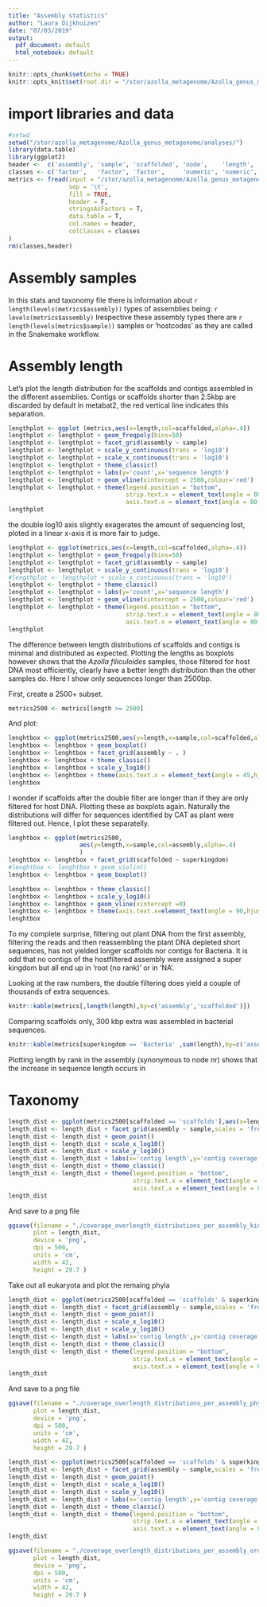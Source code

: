```yaml
---
title: "Assembly statistics"
author: "Laura Dijkhuizen"
date: "07/03/2019"
output:
  pdf_document: default
  html_notebook: default
---
```


```r
knitr::opts_chunk$set(echo = TRUE)
knitr::opts_knit$set(root.dir = "/stor/azolla_metagenome/Azolla_genus_metagenome/analyses/")
```
 
# import libraries and data
```r
#setwd
setwd("/stor/azolla_metagenome/Azolla_genus_metagenome/analyses/")
library(data.table)
library(ggplot2)
header <-  c('assembly', 'sample', 'scaffolded', 'node',    'length',  'coverage', 'ORFs',    'ORFs_classified', 'superkingdom', 'phylum', 'class',  'order',  'family', 'genus', 'species')
classes <- c('factor',   'factor', 'factor',     'numeric', 'numeric', 'numeric',  'numeric', 'numeric',         'factor',       'factor', 'factor', 'factor', 'factor', 'factor', 'factor')
metrics <- fread(input = "/stor/azolla_metagenome/Azolla_genus_metagenome/analyses/assembly_stats_and_taxonomy.tab",
                 sep = '\t',
                 fill = TRUE,
                 header = F,
                 stringsAsFactors = T,
                 data.table = T,
                 col.names = header,
                 colClasses = classes
)
rm(classes,header)
```

# Assembly samples
In this stats and taxonomy file there is information about `r length(levels(metrics$assembly))` types of assemblies being: `r levels(metrics$assembly)`
Irespective these assembly types there are `r length(levels(metrics$sample))` samples or 'hostcodes' as they are called in the Snakemake workflow.

# Assembly length
Let's plot the length distribution for the scaffolds and contigs assembled in the different assemblies. Contigs or scaffolds shorter than 2.5kbp are discarded by default in metabat2, the red vertical line indicates this separation.
```r
lengthplot <- ggplot (metrics,aes(x=length,col=scaffolded,alpha=.4))
lengthplot <- lengthplot + geom_freqpoly(bins=50)
lengthplot <- lengthplot + facet_grid(assembly ~ sample)
lengthplot <- lengthplot + scale_y_continuous(trans = 'log10')
lengthplot <- lengthplot + scale_x_continuous(trans = 'log10')
lengthplot <- lengthplot + theme_classic()
lengthplot <- lengthplot + labs(y='count',x='sequence length')
lengthplot <- lengthplot + geom_vline(xintercept = 2500,colour='red')
lengthplot <- lengthplot + theme(legend.position = "bottom",
                                 strip.text.x = element_text(angle = 80),
                                 axis.text.x = element_text(angle = 80,hjust = 1))
lengthplot
```

the double log10 axis slightly exagerates the amount of sequencing lost, ploted in a linear x-axis it is more fair to judge.
```r
lengthplot <- ggplot(metrics,aes(x=length,col=scaffolded,alpha=.4))
lengthplot <- lengthplot + geom_freqpoly(bins=50)
lengthplot <- lengthplot + facet_grid(assembly ~ sample)
lengthplot <- lengthplot + scale_y_continuous(trans = 'log10')
#lengthplot <- lengthplot + scale_x_continuous(trans = 'log10')
lengthplot <- lengthplot + theme_classic()
lengthplot <- lengthplot + labs(y='count',x='sequence length')
lengthplot <- lengthplot + geom_vline(xintercept = 2500,colour='red')
lengthplot <- lengthplot + theme(legend.position = "bottom",
                                 strip.text.x = element_text(angle = 80),
                                 axis.text.x = element_text(angle = 80,hjust = 1))
lengthplot
```

The difference between length distributions of scaffolds and contigs is minimal and distributed as expected. Plotting the lengths as boxplots however shows that the _Azolla filiculoides_ samples, those filtered for host DNA most efficiently, clearly have a better length distribution than the other samples do. Here I show only sequences longer than 2500bp.

First, create a 2500+ subset.

```r
metrics2500 <- metrics[length >= 2500]
```

And plot:

```r
lenghtbox <- ggplot(metrics2500,aes(y=length,x=sample,col=scaffolded,alpha=.4))
lenghtbox <- lenghtbox + geom_boxplot()
lenghtbox <- lenghtbox + facet_grid(assembly ~ . )
lenghtbox <- lenghtbox + theme_classic()
lenghtbox <- lenghtbox + scale_y_log10()
lenghtbox <- lenghtbox + theme(axis.text.x = element_text(angle = 45,hjust = 1))
lenghtbox
```

I wonder if scaffolds after the double filter are longer than if they are only filtered for host DNA. Plotting these as boxplots again. Naturally the distributions will differ for sequences identified by CAT as plant were filtered out. Hence, I plot these separatelly.
```r
lenghtbox <- ggplot(metrics2500,
                    aes(y=length,x=sample,col=assembly,alpha=.4)
                    )
lenghtbox <- lenghtbox + facet_grid(scaffolded ~ superkingdom)
#lenghtbox <- lenghtbox + geom_violin()
lenghtbox <- lenghtbox + geom_boxplot()

lenghtbox <- lenghtbox + theme_classic()
lenghtbox <- lenghtbox + scale_y_log10()
lenghtbox <- lenghtbox + geom_vline(xintercept =0)
lenghtbox <- lenghtbox + theme(axis.text.x=element_text(angle = 90,hjust = 1),legend.position = "bottom")
lenghtbox
```
To my complete surprise, filtering out plant DNA from the first assembly, filtering the reads and then reassembling the plant DNA depleted short sequences, has not yielded longer scaffolds nor contigs for Bacteria. It is odd that no contigs of the hostfiltered assembly were assigned a super kingdom but all end up in 'root (no rank)' or in 'NA'.

Looking at the raw numbers, the double filtering does yield a couple of thousands of extra sequences.
```r
knitr::kable(metrics[,length(length),by=c('assembly','scaffolded')])
```

Comparing scaffolds only, 300 kbp extra was assembled in bacterial sequences.
```r
knitr::kable(metrics[superkingdom == 'Bacteria' ,sum(length),by=c('assembly','scaffolded')])
```


Plotting length by rank in the assembly (synonymous to node nr) shows that the increase in sequence length occurs in 


# Taxonomy

```r
length_dist <- ggplot(metrics2500[scaffolded == 'scaffolds'],aes(x=length,y=coverage,size=length,alpha=.001,col=superkingdom))
length_dist <- length_dist + facet_grid(assembly ~ sample,scales = 'free_x')
length_dist <- length_dist + geom_point()
length_dist <- length_dist + scale_x_log10()
length_dist <- length_dist + scale_y_log10()
length_dist <- length_dist + labs(x='contig length',y='contig coverage')
length_dist <- length_dist + theme_classic()
length_dist <- length_dist + theme(legend.position = "bottom",
                                   strip.text.x = element_text(angle = 80),
                                   axis.text.x = element_text(angle = 80,hjust = 1))
length_dist
```
And save to a png file
```r
ggsave(filename = "./coverage_overlength_distributions_per_assembly_kingdom.png",
       plot = length_dist,
       device = 'png',
       dpi = 500,
       units = 'cm',
       width = 42,
       height = 29.7 )
```

Take out all eukaryota and plot the remaing phyla

```r
length_dist <- ggplot(metrics2500[scaffolded == 'scaffolds' & superkingdom != 'Eukaryota'],aes(x=length,y=coverage,size=length,alpha=.001,col=phylum))
length_dist <- length_dist + facet_grid(assembly ~ sample,scales = 'free_x')
length_dist <- length_dist + geom_point()
length_dist <- length_dist + scale_x_log10()
length_dist <- length_dist + scale_y_log10()
length_dist <- length_dist + labs(x='contig length',y='contig coverage')
length_dist <- length_dist + theme_classic()
length_dist <- length_dist + theme(legend.position = "bottom",
                                   strip.text.x = element_text(angle = 80),
                                   axis.text.x = element_text(angle = 80,hjust = 1))
length_dist
```

And save to a png file
```r
ggsave(filename = "./coverage_overlength_distributions_per_assembly_phylum.png",
       plot = length_dist,
       device = 'png',
       dpi = 500,
       units = 'cm',
       width = 42,
       height = 29.7 )
```


```r
length_dist <- ggplot(metrics2500[scaffolded == 'scaffolds' & superkingdom != 'Eukaryota'],aes(x=length,y=coverage,size=length,alpha=.001,col=order))
length_dist <- length_dist + facet_grid(assembly ~ sample,scales = 'free_x')
length_dist <- length_dist + geom_point()
length_dist <- length_dist + scale_x_log10()
length_dist <- length_dist + scale_y_log10()
length_dist <- length_dist + labs(x='contig length',y='contig coverage')
length_dist <- length_dist + theme_classic()
length_dist <- length_dist + theme(legend.position = "bottom",
                                   strip.text.x = element_text(angle = 80),
                                   axis.text.x = element_text(angle = 80,hjust = 1))
length_dist
```


```r
ggsave(filename = "./coverage_overlength_distributions_per_assembly_order.png",
       plot = length_dist,
       device = 'png',
       dpi = 500,
       units = 'cm',
       width = 42,
       height = 29.7 )
```